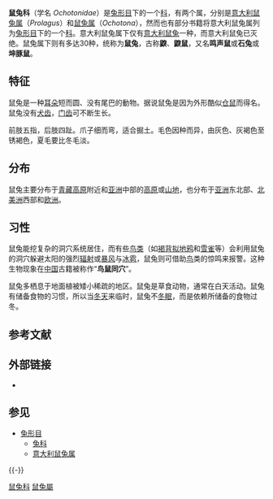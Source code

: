 {{Multiple issues|
{{Expand language|1=en|time=2021-10-08T03:34:48+00:00}}
{{Unreferenced|time=2021-10-08T03:34:48+00:00}}
}}
{{Automatic taxobox
| taxon = Ochotona
| authority = [[Heinrich_Friedrich_Link|Link]], 1795
| name = 鼠兔属
| fossil_range = [[中新世|中新世]]至現代{{Fossil range|16.4|0}}
<!--| fossil_range = {{Fossil range|Oligocene|Holocene|ref=<ref>{{cite book |author= Savage, R.J.G. and Long, M. R.|year=1986 |title= Mammal Evolution: an illustrated guide|publisher= Facts on File|location=New York|pages= 128|isbn= 0-8160-1194-X}}</ref>}}-->
| image = Ochotona princeps.jpg
| image_caption = [[北美鼠兔|北美鼠兔]]
| parent_authority = [[Oldfield_Thomas|Thomas]], 1897
}}

'''鼠兔科'''（学名 ''Ochotonidae''）是[[兔形目|兔形目]]下的一个[[科|科]]，有两个属，分别是[[意大利鼠兔属|意大利鼠兔属]]（''Prolagus''）和[[鼠兔属|鼠兔属]]（''Ochotona''），然而也有部分书籍将意大利鼠兔属列为[[兔形目|兔形目]]下的一个[[科|科]]。意大利鼠兔属下仅有[[意大利鼠兔|意大利鼠兔]]一种，而意大利鼠兔已灭绝。鼠兔属下则有多达30种，统称为'''鼠兔'''，古称'''鼵'''、'''鼵鼠'''，又名'''鸣声鼠'''或'''石兔'''或'''坤豚鼠'''。

== 特征 ==
鼠兔是一种[[耳朵|耳朵]]短而圆、没有尾巴的動物。据说鼠兔是因为外形酷似[[仓鼠|仓鼠]]而得名。鼠兔没有[[犬齿|犬齿]]，[[门齿|门齿]]可不断生长。

前肢五指，后肢四趾。爪子细而弯，适合掘土。毛色因种而异，由灰色、灰褐色至锈褐色，夏毛要比冬毛淡。

== 分布 ==
鼠兔主要分布于[[青藏高原|青藏高原]]附近和[[亚洲|亚洲]]中部的[[高原|高原]]或[[山地|山地]]，也分布于[[亚洲|亚洲]]东北部、[[北美洲|北美洲]]西部和[[欧洲|欧洲]]。

== 习性 ==
鼠兔能挖复杂的洞穴系统居住，而有些[[鸟类|鸟类]]（如[[褐背拟地鸦|褐背拟地鸦]]和[[雪雀|雪雀]]等）会利用鼠兔的洞穴躲避太阳的强烈[[辐射|辐射]]或[[暴风|暴风]]与[[冰雹|冰雹]]，鼠兔则可借助[[鸟|鸟]]类的惊鸣来报警。这种生物现象在[[中国|中国]]古籍被称作“'''鸟鼠同穴'''”。

鼠兔多栖息于地面植被矮小稀疏的地区。鼠兔是草食动物，通常在白天活动。鼠兔有储备食物的习惯，所以当[[冬天|冬天]]来临时，鼠兔不[[冬眠|冬眠]]，而是依赖所储备的食物过冬。

== 参考文献 ==
{{Reflist}}

== 外部链接 ==
* {{Commons-inline|Ochotonidae}}

== 参见 ==
{{Portal|动物}}
* [[兔形目|兔形目]]
** [[兔科|兔科]]
** [[意大利鼠兔属|意大利鼠兔属]]

{{-}}
{{兔形目}}

{{Authority control}}
{{taxonbar}}

[[Category:鼠兔科|]]
[[Category:鼠兔屬|]]